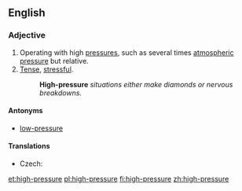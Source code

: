 ==English==

===Adjective===
{{en-adj|-}}

# Operating with high [[pressure]]s, such as several times [[atmospheric pressure]] but relative.
# [[tense|Tense]], [[stressful]].
#: '''High-pressure''' ''situations either make diamonds or nervous breakdowns.''

====Antonyms====
* [[low-pressure]]

====Translations====
{{trans-top|operating with high pressures}}
* Czech: {{t-|cs|vysokotlaký}}
{{trans-mid}}
{{trans-bottom}}

[[et:high-pressure]]
[[pl:high-pressure]]
[[fi:high-pressure]]
[[zh:high-pressure]]